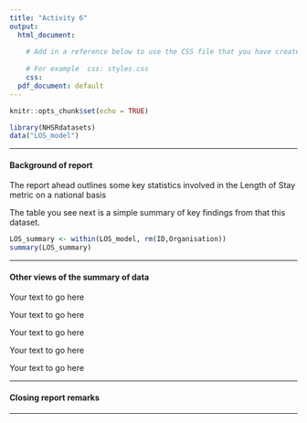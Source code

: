 ```yaml
---
title: "Activity 6"
output:
  html_document:
    
    # Add in a reference below to use the CSS file that you have created separately
    
    # For example  css: styles.css
    css: 
  pdf_document: default
---
```


```r
knitr::opts_chunk$set(echo = TRUE)
```

<!-- Activity 6 - Come up with a couple of headings and opening 'blurb' about what you would expect to see in a sample report that you could produce for your trust -->

```r
library(NHSRdatasets)
data("LOS_model")
```

***

<h4>  Background of report </h4>


<p> The report ahead outlines some key statistics involved in the Length of Stay metric on a national basis </p>
<p> The table you see next is a simple summary of key findings from that this dataset.<p>


```r
LOS_summary <- within(LOS_model, rm(ID,Organisation)) 
summary(LOS_summary)
```

*** 

<h4> Other views of the summary of data </h4>


<!-- Insert your own headings and text from here onwards -->

<p> Your text to go here </p>
<p> Your text to go here </p>
<p> Your text to go here </p>
<p> Your text to go here </p>
<p> Your text to go here </p>

***

<h4> Closing report remarks </h4>



***

</body> 




